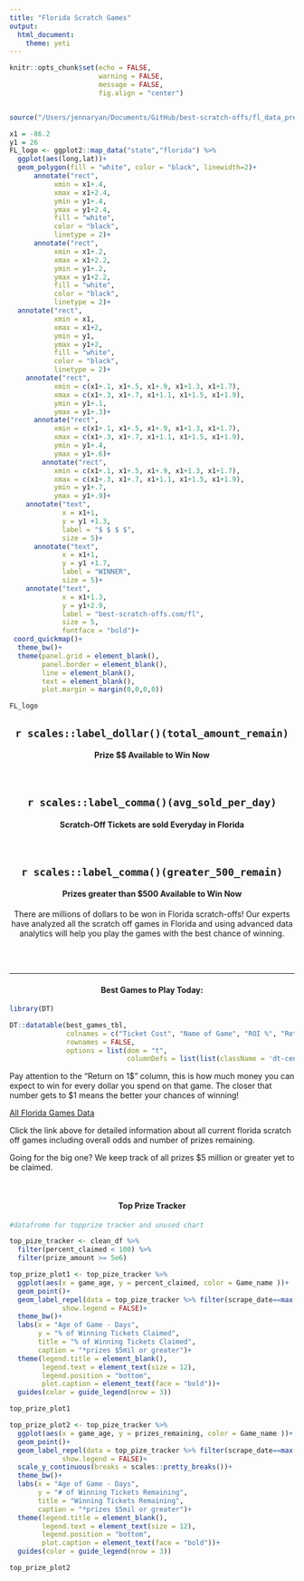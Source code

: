 ```yaml
---
title: "Florida Scratch Games"
output: 
  html_document:
    theme: yeti
---
```


```r
knitr::opts_chunk$set(echo = FALSE, 
                      warning = FALSE, 
                      message = FALSE,
                      fig.align = "center")


source("/Users/jennaryan/Documents/GitHub/best-scratch-offs/fl_data_prep.R")
```

```r

x1 = -86.2
y1 = 26
FL_logo <- ggplot2::map_data("state","florida") %>% 
  ggplot(aes(long,lat))+
  geom_polygon(fill = "white", color = "black", linewidth=2)+
      annotate("rect",
           xmin = x1+.4,
           xmax = x1+2.4,
           ymin = y1+.4,
           ymax = y1+2.4,
           fill = "white",
           color = "black",
           linetype = 2)+
      annotate("rect",
           xmin = x1+.2,
           xmax = x1+2.2,
           ymin = y1+.2,
           ymax = y1+2.2,
           fill = "white",
           color = "black",
           linetype = 2)+
  annotate("rect",
           xmin = x1,
           xmax = x1+2,
           ymin = y1,
           ymax = y1+2,
           fill = "white",
           color = "black",
           linetype = 2)+
    annotate("rect",
           xmin = c(x1+.1, x1+.5, x1+.9, x1+1.3, x1+1.7),
           xmax = c(x1+.3, x1+.7, x1+1.1, x1+1.5, x1+1.9),
           ymin = y1+.1,
           ymax = y1+.3)+
      annotate("rect",
           xmin = c(x1+.1, x1+.5, x1+.9, x1+1.3, x1+1.7),
           xmax = c(x1+.3, x1+.7, x1+1.1, x1+1.5, x1+1.9),
           ymin = y1+.4,
           ymax = y1+.6)+
        annotate("rect",
           xmin = c(x1+.1, x1+.5, x1+.9, x1+1.3, x1+1.7),
           xmax = c(x1+.3, x1+.7, x1+1.1, x1+1.5, x1+1.9),
           ymin = y1+.7,
           ymax = y1+.9)+
    annotate("text",
             x = x1+1,
             y = y1 +1.3,
             label = "$ $ $ $",
             size = 5)+
      annotate("text",
             x = x1+1,
             y = y1 +1.7,
             label = "WINNER",
             size = 5)+
    annotate("text",
             x = x1+1.3,
             y = y1+2.9,
             label = "best-scratch-offs.com/fl",
             size = 5,
             fontface = "bold")+
 coord_quickmap()+
  theme_bw()+
  theme(panel.grid = element_blank(),
        panel.border = element_blank(),
        line = element_blank(),
        text = element_blank(),
        plot.margin = margin(0,0,0,0))

FL_logo
```

::: {style="text-align:center"}
## `r scales::label_dollar()(total_amount_remain)`

#### Prize \$\$ Available to Win Now

<br>

## `r scales::label_comma()(avg_sold_per_day)`

#### Scratch-Off Tickets are sold Everyday in Florida

<br>

## `r scales::label_comma()(greater_500_remain)`

#### Prizes greater than \$500 Available to Win Now

There are millions of dollars to be won in Florida scratch-offs! Our experts have analyzed all the scratch off games in Florida and using advanced data analytics will help you play the games with the best chance of winning.
:::

<br><br>

------------------------------------------------------------------------

#### Best Games to Play Today: {style="text-align: center"}

```r
library(DT)

DT::datatable(best_games_tbl, 
              colnames = c("Ticket Cost", "Name of Game", "ROI %", "Return on $1"),
              rownames = FALSE,
              options = list(dom = "t",
                             columnDefs = list(list(className = 'dt-center', targets = 0:3))))
```

Pay attention to the "Return on 1\$" column, this is how much money you can expect to win for every dollar you spend on that game. The closer that number gets to \$1 means the better your chances of winning!

[All Florida Games Data](https://best-scratch-offs.com/fl_games_data)

Click the link above for detailed information about all current florida scratch off games including overall odds and number of prizes remaining.

Going for the big one? We keep track of all prizes \$5 million or greater yet to be claimed.

<br>

#### **Top Prize Tracker** {style="text-align: center"}

```r
#datafrome for topprize tracker and unused chart

top_pize_tracker <- clean_df %>% 
  filter(percent_claimed < 100) %>% 
  filter(prize_amount >= 5e6)

top_prize_plot1 <- top_pize_tracker %>% 
  ggplot(aes(x = game_age, y = percent_claimed, color = Game_name ))+
  geom_point()+
  geom_label_repel(data = top_pize_tracker %>% filter(scrape_date==max(scrape_date)), aes(label = scales::label_dollar()(prize_amount)), 
             show.legend = FALSE)+
  theme_bw()+
  labs(x = "Age of Game - Days",
       y = "% of Winning Tickets Claimed",
       title = "% of Winning Tickets Claimed",
       caption = "*prizes $5mil or greater")+
  theme(legend.title = element_blank(),
        legend.text = element_text(size = 12),
        legend.position = "bottom",
        plot.caption = element_text(face = "bold"))+
  guides(color = guide_legend(nrow = 3))

top_prize_plot1
```

```r
top_prize_plot2 <- top_pize_tracker %>% 
  ggplot(aes(x = game_age, y = prizes_remaining, color = Game_name ))+
  geom_point()+
  geom_label_repel(data = top_pize_tracker %>% filter(scrape_date==max(scrape_date)),aes(label = scales::label_dollar()(prize_amount)), 
             show.legend = FALSE)+
  scale_y_continuous(breaks = scales::pretty_breaks())+
  theme_bw()+
  labs(x = "Age of Game - Days",
       y = "# of Winning Tickets Remaining",
       title = "Winning Tickets Remaining",
       caption = "*prizes $5mil or greater")+
  theme(legend.title = element_blank(),
        legend.text = element_text(size = 12),
        legend.position = "bottom",
        plot.caption = element_text(face = "bold"))+
  guides(color = guide_legend(nrow = 3))

top_prize_plot2
```
